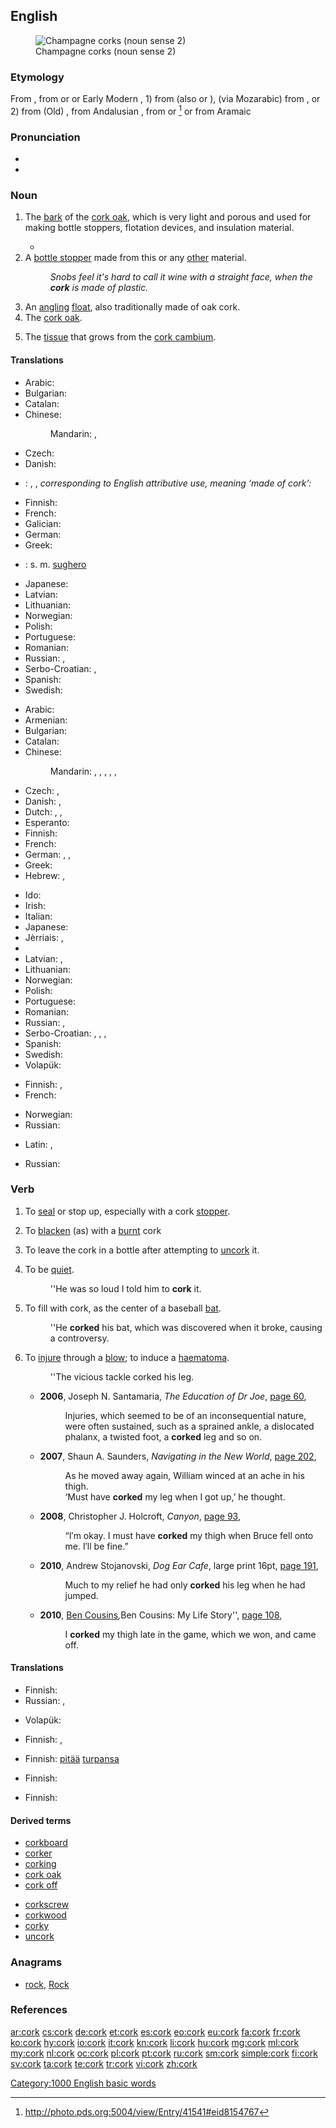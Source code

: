 {{also|Cork}}
==English==

{{wikipedia|Cork (material)}}
[[Image:ChampagneCorksLarge.jpg|thumb|Champagne corks (noun sense 2)]]

===Etymology===
From {{etyl|enm|en}} {{term|cork||lang=enm|oak bark", "cork}}, from {{etyl|dum|en}} {{term|curc||cork (material or object)|lang=dum}} or {{etyl|gml|en}} {{term|korck||cork (material or object)|lang=gml}} or Early Modern {{etyl|de|en}} {{term|Kork||lang=de|cork (material or object)}}, 1) from {{etyl|es|en}} {{term|corcho||lang=es|cork (material or object)}} (also {{term|corcha||lang=es}} or {{term|corche||lang=es}}), (via Mozarabic) from {{etyl|la|en}} {{term|cortex||lang=la|bark}}, or 2) from (Old) {{etyl|es|en}} {{term|alcorque||lang=es|cork sole}}, from Andalusian {{etyl|ar|en}} {{term|القورق||sc=Arab|lang=ar|tr=al-qūrq}}, from {{etyl|la|en}} {{term|quercus||lang=la|oak}} or {{etyl|la|en}} {{term|cortex||lang=la|bark}}<ref>http://photo.pds.org:5004/view/Entry/41541#eid8154767</ref> or from Aramaic

===Pronunciation===
* {{audio|en-us-cork.ogg|Audio (US)}}
* {{rhymes|ɔː(r)k}}

===Noun===
{{en-noun|~}}

# {{context|uncountable|lang=en}} The [[bark]] of the [[cork oak]], which is very light and porous and used for making bottle stoppers, flotation devices, and insulation material.
#* {{quote-book|title=Fate's a fiddler|page=108|author=Edwin George Pinkham|year=1908|passage=I confess my confidence was shaken by these actions, though I knew well enough that his leg was no more '''cork''' than my own}}
# A [[bottle stopper]] made from this or any [[other]] material.
#: ''Snobs feel it's hard to call it wine with a straight face, when the '''cork''' is made of plastic.''
# An [[angling]] [[float]], also traditionally made of oak cork.
# The [[cork oak]].
# {{context|botany|lang=en}} The [[tissue]] that grows from the [[cork cambium]].

====Translations====
{{trans-top|bark of the cork oak}}
* Arabic: {{t|ar|فِلّين|m|tr=fillīn|sc=Arab}}
* Bulgarian: {{t|bg|корк|m}}
* Catalan: {{t|ca|suro|m}}
* Chinese:
*: Mandarin: {{t|cmn|軟木|sc=Hani}}, {{t+|cmn|软木|tr=ruǎnmù|sc=Hani}}
* Czech: {{t|cs|korek|m}}
* Danish: {{t|da|kork|c}}
* {{ttbc|nl}}: {{t+|nl|kurk}}, {{t|nl|kurklaag}}, ''corresponding to English attributive use, meaning ‘made of cork’:'' {{t+|nl|kurken}} <!-- see ru below -->
* Finnish: {{t+|fi|korkki}}
* French: {{t+|fr|liège|m}}
* Galician: {{t|gl|cortiza|f}}
* German: {{t+|de|Kork|m}}
* Greek: {{t+|el|φελλός|m|tr=fellós}}
{{trans-mid}}
* {{ttbc|it}}: s. m. [[sughero]] <!-- s. m. ??? -->
* Japanese: {{t|ja|コルク|tr=koruku|sc=Jpan}}
* Latvian: {{t|lv|korķis|m}}
* Lithuanian: {{t|lt|kamštis|m}}
* Norwegian: {{t+|no|kork|m}}
* Polish: {{t+|pl|korek|m}}
* Portuguese: {{t+|pt|cortiça|f}}
* Romanian: {{t|ro|plută}}
* Russian: {{t+|ru|пробка|f|tr=próbka}}, {{t+|ru|пробковый|tr=próbkovyj|sc=Cyrl}} {{qualifier|adjective, attributive use}}
* Serbo-Croatian: {{t|sh|pluta|f}}, {{t|sh|плута|f}}
* Spanish: {{t|es|corcho|m}}
* Swedish: {{t+|sv|kork|c}}
{{trans-bottom}}

{{trans-top|bottle stopper}}
* Arabic: {{t|ar|فِلّينة|f|tr=fillīna|sc=Arab}}
* Armenian: {{t|hy|խցան|tr=xc’an}}
* Bulgarian: {{t|bg|корк|m}}
* Catalan: {{t|ca|tap|m}}
* Chinese:
*: Mandarin: {{t+|cmn|椊|tr=zuó|sc=Hani}}, {{t+|cmn|瓶塞|tr=píngsāi|sc=Hani}}, {{t+|cmn|塞子|tr=sāizi|sc=Hani}}, {{t+|cmn|塞|tr=sāi|sc=Hani}}, {{t|cmn|軟木塞|sc=Hani}}, {{t+|cmn|软木塞|tr=ruǎnmùsāi|sc=Hani}}
* Czech: {{t|cs|zátka|f}}, {{t|cs|špunt|m}}
* Danish: {{t|da|prop|c}}, {{t+|da|korkprop|c}}
* Dutch: {{t+|nl|kurk}}, {{t+|nl|stop}}, {{t|nl|stopsel|n}}
* Esperanto: {{t|eo|korko}}
* Finnish: {{t+|fi|korkki}}
* French: {{t+|fr|bouchon|m}}
* German: {{t+|de|Stöpsel|m}}, {{t+|de|Kork|m}}, {{t+|de|Korken|m}}
* Greek: {{t+|el|φελλός|m|tr=fellós}}
* Hebrew: {{t+|he|שעם|tr=sha'am}}, {{t|he|פקק|tr=p'kak}}
{{trans-mid}}
* Ido: {{t+|io|korko}}
* Irish: {{t|ga|corc|m}}
* Italian: {{t|it|turacciolo|m}}
* Japanese: {{t|ja|コルク栓|tr=koruku-sen|sc=Jpan}}
* Jèrriais: {{t|roa-jer|bouochon|m}}, {{t|roa-jer|bouochon d'liège|m}}
* {{trreq|ko}}
* Latvian: {{t|lv|korķis|m}}, {{t|lv|aizbāznis|m}}
* Lithuanian: {{t|lt|kamštis|m}}
* Norwegian: {{t+|no|kork|m}}
* Polish: {{t+|pl|korek|m}}
* Portuguese: {{t+|pt|rolha|f}}
* Romanian: {{t|ro|dop|n}}
* Russian: {{t+|ru|пробка|f|tr=próbka}}, {{t+|ru|затычка|f|tr=zatýčka|sc=Cyrl}}
* Serbo-Croatian: {{t|sh|pampur|m}}, {{t|sh|zapušač|m}}, {{t|sh|пампур|m}}, {{t|sh|запушач|m}}
* Spanish: {{t|es|corcho|m}}
* Swedish: {{t+|sv|kork|c}}
* Volapük: {{t+|vo|koegabuon}}
{{trans-bottom}}

{{trans-top|angling float}}
* Finnish: {{t+|fi|koho}}, {{t+|fi|korkki}}
* French: {{t+|fr|bouchon|m}}
{{trans-mid}}
* Norwegian: {{t|no|dupp|m}}
* Russian: {{t+|ru|поплавок|m|tr=poplavók|sc=Cyrl}}
{{trans-bottom}}

{{trans-see|cork oak}}

{{trans-top|(botany) tissue that grows from the cork cambium}}
* Latin: {{t|la|textus integumentarius secundus|m}}, {{t|la|textus integumentarius accessorius|m}}
{{trans-mid}}
* Russian: {{t+|ru|луб|m|tr=lub|sc=Cyrl}}
{{trans-bottom}}

===Verb===
{{en-verb}}

# {{context|transitive|lang=en}} To [[seal]] or stop up, especially with a cork [[stopper]].
# {{context|transitive|lang=en}} To [[blacken]] (as) with a [[burnt]] cork
# To leave the cork in a bottle after attempting to [[uncork]] it.
# {{context|slang|lang=en}} To be [[quiet]].
#: ''He was so loud I told him to '''cork''' it.
# To fill with cork, as the center of a baseball [[bat]].
#: ''He '''corked''' his bat, which was discovered when it broke, causing a controversy.
# {{context|transitive|Australia|lang=en}} To [[injure]] through a [[blow]]; to induce a [[haematoma]].
#: ''The vicious tackle corked his leg.
#* '''2006''', Joseph N. Santamaria, ''The Education of Dr Joe'', [http://books.google.com.au/books?id=fxd0EYWIwi0C&pg=PA60&dq=%22corks|corked|corking%22+leg+-intitle:%22%22+-inauthor:%22%22&hl=en&sa=X&ei=U9wwT4K7GdCPiAeWybWXBQ&redir_esc=y#v=onepage&q=%22corks|corked|corking%22%20leg%20-intitle%3A%22%22%20-inauthor%3A%22%22&f=false page 60],
#*: Injuries, which seemed to be of an inconsequential nature, were often sustained, such as a sprained ankle, a dislocated phalanx, a twisted foot, a '''corked''' leg and so on.
#* '''2007''', Shaun A. Saunders, ''Navigating in the New World'', [http://books.google.com.au/books?id=FeQ0ZDvbdtkC&pg=PA202&dq=%22corks|corked|corking%22+leg+-intitle:%22%22+-inauthor:%22%22&hl=en&sa=X&ei=7t4wT9C-COuZiAe11OD4BA&redir_esc=y#v=onepage&q=%22corks|corked|corking%22%20leg%20-intitle%3A%22%22%20-inauthor%3A%22%22&f=false page 202],
#*: As he moved away again, William winced at an ache in his thigh.
#*: ‘Must have '''corked''' my leg when I got up,’ he thought.
#* '''2008''', Christopher J. Holcroft, ''Canyon'', [http://books.google.com.au/books?id=xv-06XL-wvsC&pg=PA93&dq=%22corked+his|my+leg|thigh%22+-intitle:%22%22+-inauthor:%22%22&hl=en&sa=X&ei=FOYwT77DOeqUiAfp7cWCBQ&redir_esc=y#v=onepage&q=%22corked%20his|my%20leg|thigh%22%20-intitle%3A%22%22%20-inauthor%3A%22%22&f=false page 93],
#*: “I′m okay. I must have '''corked''' my thigh when Bruce fell onto me. I′ll be fine.”
#* '''2010''', Andrew Stojanovski, ''Dog Ear Cafe'', large print 16pt, [http://books.google.com.au/books?id=p50yugxFAtIC&pg=PA191&dq=%22corks|corked|corking%22+leg+-intitle:%22%22+-inauthor:%22%22&hl=en&sa=X&ei=L-AwT_GOGeaaiQfWy-H9BA&redir_esc=y#v=onepage&q=%22corks|corked|corking%22%20leg%20-intitle%3A%22%22%20-inauthor%3A%22%22&f=false page 191],
#*: Much to my relief he had only '''corked''' his leg when he had jumped.
#* '''2010''', [[w:Ben Cousins|Ben Cousins]]'', ''Ben Cousins: My Life Story'', [http://books.google.com.au/books?id=XFSlAeXDxVUC&pg=PA108&dq=%22corked+his|my+leg|thigh%22+-intitle:%22%22+-inauthor:%22%22&hl=en&sa=X&ei=FOYwT77DOeqUiAfp7cWCBQ&redir_esc=y#v=onepage&q=%22corked%20his|my%20leg|thigh%22%20-intitle%3A%22%22%20-inauthor%3A%22%22&f=false page 108],
#*: I '''corked''' my thigh late in the game, which we won, and came off.

====Translations====
{{trans-top|to seal with a stopper, especially with cork}}
* Finnish: {{t|fi|korkittaa}}
* Russian: {{t+|ru|затыкать|tr=zatykátʹ|sc=Cyrl}} {{qualifier|про́бкой}}, {{t+|ru|заткнуть|tr=zatknútʹ|sc=Cyrl}} {{qualifier|про́бкой}}
{{trans-mid}}
* Volapük: {{t+|vo|koegabuonön}}
{{trans-bottom}}

{{trans-top|to blacken as with a burnt cork}}
* Finnish: {{t+|fi|mustata}}, {{t+|fi|noeta}}
{{trans-mid}}
{{trans-bottom}}

{{trans-top|to leave the cork in a bottle after attempting to uncork it}}
{{trans-mid}}
{{trans-bottom}}

{{trans-top|slang: to be quiet}}
* Finnish: [[pitää#Finnish|pitää]] [[turpa#Finnish|turpansa]] {{t+|fi|kiinni}}
{{trans-mid}}
{{trans-bottom}}

{{trans-top|to fill with cork}}
* Finnish: {{t|fi|korkittaa}}
{{trans-mid}}
{{trans-bottom}}

{{trans-top|to injure through a blow}}
* Finnish: {{t+|fi|korkata}}
{{trans-mid}}
{{trans-bottom}}

====Derived terms====
{{top2}}
* [[corkboard]]
* [[corker]]
* [[corking]]
* [[cork oak]]
* [[cork off]]
{{mid2}}
* [[corkscrew]]
* [[corkwood]]
* [[corky]]
* [[uncork]]
{{bottom}}

===Anagrams===
* [[rock#English|rock]], [[Rock#English|Rock]]

===References===
<references/>

[[Category:1000 English basic words]]

[[ar:cork]]
[[cs:cork]]
[[de:cork]]
[[et:cork]]
[[es:cork]]
[[eo:cork]]
[[eu:cork]]
[[fa:cork]]
[[fr:cork]]
[[ko:cork]]
[[hy:cork]]
[[io:cork]]
[[it:cork]]
[[kn:cork]]
[[li:cork]]
[[hu:cork]]
[[mg:cork]]
[[ml:cork]]
[[my:cork]]
[[nl:cork]]
[[oc:cork]]
[[pl:cork]]
[[pt:cork]]
[[ru:cork]]
[[sm:cork]]
[[simple:cork]]
[[fi:cork]]
[[sv:cork]]
[[ta:cork]]
[[te:cork]]
[[tr:cork]]
[[vi:cork]]
[[zh:cork]]